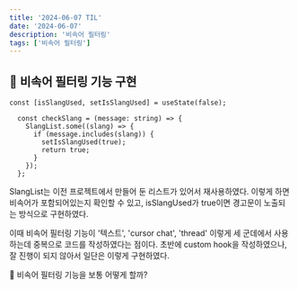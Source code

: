 ```yaml
---
title: '2024-06-07 TIL'
date: '2024-06-07'
description: '비속어 필터링'
tags: ['비속어 필터링']
---
```


## 📌 비속어 필터링 기능 구현
```
const [isSlangUsed, setIsSlangUsed] = useState(false);

  const checkSlang = (message: string) => {
    SlangList.some((slang) => {
      if (message.includes(slang)) {
        setIsSlangUsed(true);
        return true;
      }
    });
  };
```

SlangList는 이전 프로젝트에서 만들어 둔 리스트가 있어서 재사용하였다.
이렇게 하면 비속어가 포함되어있는지 확인할 수 있고, 
isSlangUsed가 true이면 경고문이 노출되는 방식으로 구현하였다.

이때 비속어 필터링 기능이 '텍스트', 'cursor chat', 'thread' 이렇게 세 군데에서 사용하는데
중복으로 코드를 작성하였다는 점이다.
초반에 custom hook을 작성하였으나, 잘 진행이 되지 않아서 일단은 이렇게 구현하였다.

🤔 비속어 필터링 기능을 보통 어떻게 할까?
